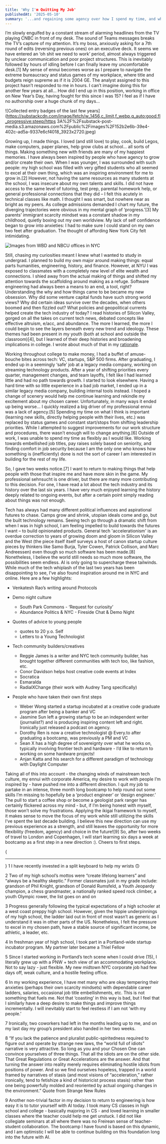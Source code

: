 ```yaml
---
title: 'Why I'm Quitting My Job'
publishedAt: '2025-05-10'
summary: '...and regaining some agency over how I spend my time, and what I'm working towards.'
---
```


I’m slowly engulfed by a constant stream of alarming headlines from the TV playing CNBC in front of my desk. The sound of Teams messages breaks the TV’s capture of my attention. It’s my boss, anxiously asking for a 7th round of edits (reversing previous ones) on an executive deck. It seems we have entered an ‘oh shit we need to work’ period, almost always triggered by unclear communication and poor project structures. This is inevitably followed by hours of idling before I can finally leave my uncomfortable desk.[1] My sense of ennui becomes worse as I prepare to navigate the extreme bureaucracy and status games of my workplace, where title and budgets reign supreme as if it is 2004 GE. The analyst assigned to this project hasn’t responded to me in hours. I can’t imagine doing this for another few years at all… How did I end up in this position, working in office on New Year’s Day, having fought for this since I was 15? I feel as if I have no authorship over a huge chunk of my days…

![Collected entry badges of the last few years](https://substackcdn.com/image/fetch/w_1456,c_limit,f_webp,q_auto:good,fl_progressive:steep/https
3A%2F%2Fsubstack-post-media.s3.amazonaws.com%2Fpublic%2Fimages%2F152b2e6b-39e4-402c-ad5a-9337e6cf4018_3923x2720.jpeg)

Growing up, I made things. I loved (and still love) to play, cook, build Legos, make computers, paper planes, help grow clubs at school… all sorts of things. Making something new with friends are many of my happiest memories. I have always been inspired by people who have agency to grow and/or create their own. When I was younger, I was surrounded with such people: my high school was filled with very gifted students who all seemed to excel at their own thing, which was an inspiring environment for me to grow in.[2] However, not having the same resources as many students at the school, I was insecure about my own talents and skills. I did not have access to the same level of tutoring, test prep, parental homework help, or general professional connections that they did – I felt this acutely in technical classes like math. I thought I was smart, but nowhere near as bright as my peers. As college admissions demanded I chart my future, the diverging trajectories were obvious in my mental graph of ‘progress.’[3] My parents’ immigrant scarcity mindset was a constant shadow in my childhood, quietly boxing out my own worldview. My lack of self confidence began to grow into anxieties: I had to make sure I could stand on my own two feet after graduation. The thought of affording New York City felt intimidating.

![Images from WBD and NBCU offices in NYC](https://substackcdn.com/image/fetch/f_auto,q_auto:good,fl_progressive:steep/https%3A%2F%2Fsubstack-post-media.s3.amazonaws.com%2Fpublic%2Fimages%2Ff5218a24-7a8e-44fa-a342-1197834a22cf_2500x1000.png)

Still, chasing my curiosities meant I knew what I wanted to study in undergrad. I planned to build my own major around making things: equal parts humanities, engineering, history, and finance. However, at NYU I was exposed to classmates with a completely new level of elite wealth and connections. I shied away from the actual making of things and shifted my attention towards the scaffolding around making as a refuge. Software engineering had always been a means to an end, a tool, right? Understanding the why and how things came to be became my new obsession. Why did some venture capital funds have such strong world views? Why did certain ideas survive over the decades, when others boomed and then fizzled out? What policies and geopolitical currents helped create the tech industry of today? I read histories of Silicon Valley, gorged on all the takes on current tech news, debated concepts like effective altruism, e/acc, and abundance. The more I learned, the more I could begin to see the layers beneath every new trend and ideology. These themes had been present in my youth (both at school and outside the classroom)[4], but I learned of their deep histories and broadening implications in college. I wrote about much of that in my [rationale](https://andreisthoughts.substack.com/p/proposing-a-new-ethics-for-human).

Working throughout college to make money, I had a buffet of amuse-bouche bites across tech: VC, startups, S&P 500 firms. After graduating, I ended up in a seemingly ‘safe’ job at a legacy media company, working on streaming technology products. After a year of shifting priorities every quarter, management changes, and team layoffs, I felt like I had learned little and had no path towards growth. I started to look elsewhere. Having a hard time with so little experience in a bad job market, I ended up in a similar legacy media company, building internal tools instead. I hoped a change of scenery would help me continue learning and rekindle my excitement about my chosen career. Unfortunately, in many ways it ended up being worse… I quickly realized a big driver of my professional ennui was a lack of agency.[5] Spending my time on what I think is important (learning new skills, directly helping people with their lives, etc.) was replaced by status games and constant start/stops from shifting leadership priorities. While I attempted to suggest improvements for our work structure and procedures, there wasn’t enough will to change anything.[6] Outside of work, I was unable to spend my time as flexibly as I would like. Working towards embellished job titles, pay raises solely based on seniority, and finding comfort in job security because I am the only one who knows how something is (inefficiently) done is not the sort of career I am interested in building for the rest of my life.

So, I gave two weeks notice.[7] I want to return to making things that help people with those that inspire me and have more skin in the game. My professional sehnsucht is one driver, but there are many more contributing to this decision. For one, I have read a lot about the tech industry and its history over the last six years. I have very much enjoyed learning the history deeply related to ongoing events, but after a certain point simply reading about things was not enough.

Tech has always had many different political influences and aspirational futures to chase. Camps grow and shrink, utopian ideals come and go, but the built technology remains. Seeing tech go through a dramatic shift from when I was in high school, I am feeling impelled to build towards the futures I want – to build opinionated products. General tech 'accelerationism' is an overdue correction to years of growing doom and gloom in Silicon Valley and the West (the piece itself itself surveys a host of canon startup culture pieces by thinkers like Samo Burja, Tyler Cowen, Patrick Collison, and Marc Andreessen) even though so much software has been made.[8] Nonetheless, I believe the world still needs so much more software, the possibilities seem endless. AI is only going to supercharge these tailwinds. While much of the tech whiplash of the last two years has been disappointing to see, I’ve also found inspiration around me in NYC and online. Here are a few highlights:

- Venkatesh Rao’s writing around Protocols
- Demo night culture

  - South Park Commons - ‘Request for curiosity’
  - Abundance Politics & NYC - Fireside Chat & Demo Night

- Quotes of advice to young people

  - quotes to 20 y.o. Self
  - Letters to a Young Technologist

- Tech community builders/creatives

  - Reggie James is a writer and NYC tech community builder, has brought together different communities with tech too, like fashion, etc.
  - Conor Davidson helps host creative code events at Index
  - Socratica
  - Esmaralda
  - RadialXChange (their work with Audrey Tang specifically)

- People who have taken their own first steps
  - Weber Wong started a startup incubated at a creative code graduate program after being a banker and VC
  - Jasmine Sun left a growing startup to be an independent writer (journalist?) and is producing inspiring content left and right. Ironically just released a podcast on agency.
  - Dorothy Ren is now a creative technologist @ Every.to after graduating a bootcamp, was previously a PM and VC
  - Sean X has a high degree of sovereignty over what he works on, typically involving frontier tech and hardware - I’d like to return to working on some hardware projects!
  - Anjan Katta and his search for a different paradigm of technology with Daylight Computer

Taking all of this into account - the changing winds of mainstream tech culture, my ennui with corporate America, my desire to work with people I’m inspired by - have pushed me into a different direction. I quit my job to partake in an intense, three month long bootcamp to help round out some skills I’m missing to hopefully be a ‘product engineer’ or ‘design engineer.’ The pull to start a coffee shop or become a geologist park ranger has certainly flickered across my mind - but, if I’m being honest with myself, those won’t solve my frustrations. Applying the ikigai framework to myself, it makes sense to move the focus of my work while still utilizing the skills I’ve spent the last decade building. I believe this new direction can use my previous experience as a strength, and still leaves the opportunity for more flexibility (freedom, agency) and choice in the future![9] So, after two weeks of travel to London and Copenhagen, I will start learning six days a week at bootcamp as a first step in a new direction :). Cheers to first steps.

{<hr />}
1 I have recently invested in a split keyboard to help my wrists 🙃

2 Two of my high school’s mottos were “create lifelong learners” and “always be a healthy skeptic.” Former classmates just in my grade include: grandson of Phil Knight, grandson of Donald Rumsfeld, a Youth Jeopardy champion, a chess grandmaster, a nationally ranked speed rock climber, a youth Olympic rower, the list goes on and on

3 Progress generally following the typical expectations of a high schooler at a west coast preppy high school. However, given the hippie underpinnings of my high school, the ladder laid out in front of most wasn’t as generic as I understand it was in other parts of the US. Nonetheless, I felt the pressure to excel in my chosen path, have a stable source of significant income, be athletic, a leader, etc.

4 In freshman year of high school, I took part in a Portland-wide startup incubator program. My partner later became a Thiel Fellow

5 Since I started working in Portland’s tech scene when I could drive (15), I literally grew up with a PNW + tech view of an accommodating workplace. Not to say lazy - just flexible. My new midtown NYC corporate job had few days off, weak culture, and a hostile feeling office.

6 In my working experience, I have met many who are okay tempering their anxieties (perhaps their own scarcity mindsets) with dependable career ladders, salaries, occasional job title embellishments, etc. This is not something that fuels me. Not that ‘coasting’ in this way is bad, but I feel that I similarly have a deep desire to make things and improve things incrementally. I will inevitably start to feel restless if I am not ‘with my people.’

7 Ironically, two coworkers had left in the months leading up to me, and on my last day my group’s president also handed in her two weeks.

8 “If you lack the patience and pluralist public-spiritedness required to figure out and operate by strange new laws, the “world full of idiots” narrative is very attractive. So long as you and your Chosen One can convince yourselves of three things. That all the idiots are on the other side. That Great Regulations or Great Accelerations are the answer. And that turning the answer into reality merely requires eliminating hostile idiots from positions of power. And so we find ourselves hopeless, trapped in a world framed by narratives of stasis (and most visions of “acceleration,” rather ironically, tend to fetishize a kind of historicist process stasis) rather than one being powerfully molded and reoriented by actual ongoing changes in the environment.” Quote from Strange New Rules

9 Another non-trivial factor in my decision to return to engineering is how easy it is to tutor yourself with AI today. I took many CS classes in high school and college - basically majoring in CS - and loved learning in smaller classes where the teacher could help me get unstuck. I did not like collegiate seminars at all where there was no Freirean sense of teacher-student collaboration. The bootcamp I have found is based on this dynamic, and I am optimistic I will be able to continue building on this foundation long into the future with AI.
